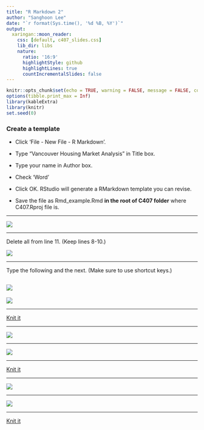 ```yaml
---
title: "R Markdown 2"
author: "Sanghoon Lee"
date: "`r format(Sys.time(), '%d %B, %Y')`"
output:
  xaringan::moon_reader:
    css: [default, c407_slides.css]
    lib_dir: libs
    nature:
      ratio: '16:9'
      highlightStyle: github
      highlightLines: true
      countIncrementalSlides: false
---
```


```r
knitr::opts_chunk$set(echo = TRUE, warning = FALSE, message = FALSE, comment=NA, fig.asp = 0.56, out.width='70%', dpi = 300, fig.align = 'center')
options(tibble.print_max = Inf)
library(kableExtra)
library(knitr)
set.seed(0)
```

### Create a template

- Click 'File - New File - R Markdown'. 

- Type "Vancouver Housing Market Analysis" in Title box.

- Type your name in Author box.

- Check 'Word'

- Click OK. RStudio will generate a RMarkdown template you can revise.

- Save the file as Rmd_example.Rmd **in the root of C407 folder** where C407.Rproj file is.

---

![](24~folder.png)

---

Delete all from line 11. (Keep lines 8-10.)

![](24~0.png)

---

Type the following and the next. (Make sure to use shortcut keys.)

![](24~1.png)
---

![](24~2.png)

---

[Knit it](24~Rmd_example_1.docx)

---

![](24~3.png)

---

![](24~4.png)

---

[Knit it](24~Rmd_example_2.docx)

---

![](24~5.png)

---

![](24~6.png)

---

[Knit it](24~Rmd_example_FINAL.docx)
